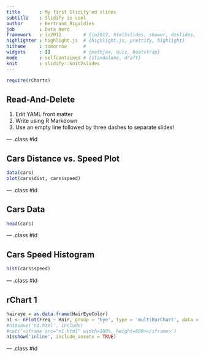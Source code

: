 ```yaml
---
title       : My first Slidify'ed slides
subtitle    : Slidify is cool
author      : Bertrand Rigaldies
job         : Data Nerd
framework   : io2012        # {io2012, html5slides, shower, dzslides, ...}
highlighter : highlight.js  # {highlight.js, prettify, highlight}
hitheme     : tomorrow      # 
widgets     : []            # {mathjax, quiz, bootstrap}
mode        : selfcontained # {standalone, draft}
knit        : slidify::knit2slides
---
```


```r
require(rCharts)
```

## Read-And-Delete

1. Edit YAML front matter
2. Write using R Markdown
3. Use an empty line followed by three dashes to separate slides!

--- .class #id 

## Cars Distance vs. Speed Plot

```r
data(cars)
plot(cars$dist, cars$speed)
```

--- .class #id 

## Cars Data

```r
head(cars)
```

--- .class #id 

## Cars Speed Histogram

```r
hist(cars$speed)
```

--- .class #id 

## rChart 1

```r
haireye = as.data.frame(HairEyeColor)
n1 <- nPlot(Freq ~ Hair, group = 'Eye', type = 'multiBarChart', data = subset(haireye, Sex == 'Male'))
#n1$save('n1.html', include)
#cat('<iframe src="n1.html" width=100%, height=600></iframe>')
n1$show('inline', include_assets = TRUE)
```

--- .class #id

